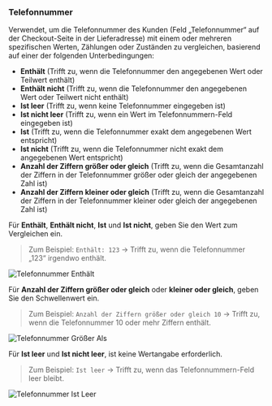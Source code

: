 ### Telefonnummer

Verwendet, um die Telefonnummer des Kunden (Feld „Telefonnummer“ auf der Checkout-Seite in der Lieferadresse) mit einem oder mehreren spezifischen Werten, Zählungen oder Zuständen zu vergleichen, basierend auf einer der folgenden Unterbedingungen:

- **Enthält** (Trifft zu, wenn die Telefonnummer den angegebenen Wert oder Teilwert enthält)
- **Enthält nicht** (Trifft zu, wenn die Telefonnummer den angegebenen Wert oder Teilwert nicht enthält)
- **Ist leer** (Trifft zu, wenn keine Telefonnummer eingegeben ist)
- **Ist nicht leer** (Trifft zu, wenn ein Wert im Telefonnummern-Feld eingegeben ist)
- **Ist** (Trifft zu, wenn die Telefonnummer exakt dem angegebenen Wert entspricht)
- **Ist nicht** (Trifft zu, wenn die Telefonnummer nicht exakt dem angegebenen Wert entspricht)
- **Anzahl der Ziffern größer oder gleich** (Trifft zu, wenn die Gesamtanzahl der Ziffern in der Telefonnummer größer oder gleich der angegebenen Zahl ist)
- **Anzahl der Ziffern kleiner oder gleich** (Trifft zu, wenn die Gesamtanzahl der Ziffern in der Telefonnummer kleiner oder gleich der angegebenen Zahl ist)

Für **Enthält**, **Enthält nicht**, **Ist** und **Ist nicht**, geben Sie den Wert zum Vergleichen ein.

> Zum Beispiel: `Enthält: 123` → Trifft zu, wenn die Telefonnummer „123“ irgendwo enthält.

<img
  src="/images/essentials/condition-sets/phone-number-contains.webp"
  alt="Telefonnummer Enthält"
/>

Für **Anzahl der Ziffern größer oder gleich** oder **kleiner oder gleich**, geben Sie den Schwellenwert ein.

> Zum Beispiel: `Anzahl der Ziffern größer oder gleich 10` → Trifft zu, wenn die Telefonnummer 10 oder mehr Ziffern enthält.

<img
  src="/images/essentials/condition-sets/phone-number-greater-than.webp"
  alt="Telefonnummer Größer Als"
/>

Für **Ist leer** und **Ist nicht leer**, ist keine Wertangabe erforderlich.

> Zum Beispiel: `Ist leer` → Trifft zu, wenn das Telefonnummern-Feld leer bleibt.

<img
  src="/images/essentials/condition-sets/phone-number-is-empty.webp"
  alt="Telefonnummer Ist Leer"
/>
